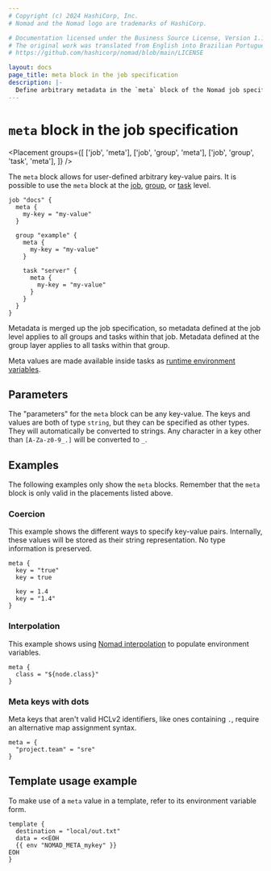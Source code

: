 ```yaml
---
# Copyright (c) 2024 HashiCorp, Inc.
# Nomad and the Nomad logo are trademarks of HashiCorp.

# Documentation licensed under the Business Source License, Version 1.1.
# The original work was translated from English into Brazilian Portuguese.
# https://github.com/hashicorp/nomad/blob/main/LICENSE

layout: docs
page_title: meta block in the job specification
description: |-
  Define arbitrary metadata in the `meta` block of the Nomad job specification. Configure runtime environment variables for tasks to consume. Review examples that use Nomad interpolation and templates.
---
```


# `meta` block in the job specification

<Placement
  groups={[
    ['job', 'meta'],
    ['job', 'group', 'meta'],
    ['job', 'group', 'task', 'meta'],
  ]}
/>

The `meta` block allows for user-defined arbitrary key-value pairs. It is
possible to use the `meta` block at the [job][], [group][], or [task][] level.

```hcl
job "docs" {
  meta {
    my-key = "my-value"
  }

  group "example" {
    meta {
      my-key = "my-value"
    }

    task "server" {
      meta {
        my-key = "my-value"
      }
    }
  }
}
```

Metadata is merged up the job specification, so metadata defined at the job
level applies to all groups and tasks within that job. Metadata defined at the
group layer applies to all tasks within that group.

Meta values are made available inside tasks as [runtime environment variables][env_meta].

## Parameters

The "parameters" for the `meta` block can be any key-value. The keys and values
are both of type `string`, but they can be specified as other types. They will
automatically be converted to strings. Any character in a key other than
`[A-Za-z0-9_.]` will be converted to `_`.

## Examples

The following examples only show the `meta` blocks. Remember that the
`meta` block is only valid in the placements listed above.

### Coercion

This example shows the different ways to specify key-value pairs. Internally,
these values will be stored as their string representation. No type information
is preserved.

```hcl
meta {
  key = "true"
  key = true

  key = 1.4
  key = "1.4"
}
```

### Interpolation

This example shows using [Nomad interpolation][interpolation] to populate
environment variables.

```hcl
meta {
  class = "${node.class}"
}
```

### Meta keys with dots

Meta keys that aren't valid HCLv2 identifiers, like ones containing `.`, require an alternative map assignment syntax.

```hcl
meta = {
  "project.team" = "sre"
}
```

## Template usage example

To make use of a `meta` value in a template, refer to its environment variable
form.

```hcl
template {
  destination = "local/out.txt"
  data = <<EOH
  {{ env "NOMAD_META_mykey" }}
EOH
}
```

[job]: /nomad/docs/job-specification/job 'Nomad job Job Specification'
[group]: /nomad/docs/job-specification/group 'Nomad group Job Specification'
[task]: /nomad/docs/job-specification/task 'Nomad task Job Specification'
[interpolation]: /nomad/docs/reference/runtime-variable-interpolation 'Nomad interpolation'
[env_meta]: /nomad/docs/reference/runtime-environment-settings#meta-block-for-arbitrary-configuration
